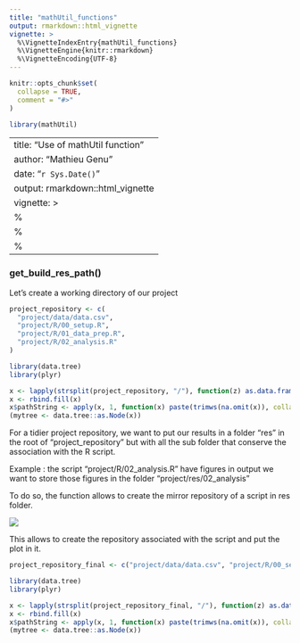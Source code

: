 ```yaml
---
title: "mathUtil_functions"
output: rmarkdown::html_vignette
vignette: >
  %\VignetteIndexEntry{mathUtil_functions}
  %\VignetteEngine{knitr::rmarkdown}
  %\VignetteEncoding{UTF-8}
---
```


```r
knitr::opts_chunk$set(
  collapse = TRUE,
  comment = "#>"
)
```

```r
library(mathUtil)
```
---
title: "Use of mathUtil function"
author: "Mathieu Genu"
date: "`r Sys.Date()`"
output: rmarkdown::html_vignette
vignette: >
  %\VignetteIndexEntry{All mathUtil function}
  %\VignetteEngine{knitr::rmarkdown}
  %\VignetteEncoding{UTF-8}
---

### get_build_res_path()

Let's create a working directory of our project
```r
project_repository <- c(
  "project/data/data.csv", 
  "project/R/00_setup.R", 
  "project/R/01_data_prep.R", 
  "project/R/02_analysis.R"
)

```
```r
library(data.tree)
library(plyr)

x <- lapply(strsplit(project_repository, "/"), function(z) as.data.frame(t(z)))
x <- rbind.fill(x)
x$pathString <- apply(x, 1, function(x) paste(trimws(na.omit(x)), collapse="/"))
(mytree <- data.tree::as.Node(x))

```

For a tidier project repository, we want to put our results in a folder "res" in the root of
"project_repository" but with all the sub folder that conserve the association with the R script.

Example : the script "project/R/02_analysis.R" have figures in output we want to store those figures
          in the folder "project/res/02_analysis"
          
To do so, the function allows to create the mirror repository of a script in res folder.

![](C:/Users/mgenu.RATUFA/Documents/Projet/scriptR/example_get_build_res_path/example_function_get_build_res_path.png)

This allows to create the repository associated with the script and put the plot in it.


```r
project_repository_final <- c("project/data/data.csv", "project/R/00_setup.R", "project/R/01_data_prep.R", "project/R/02_analysis.R", "project/res/02_analysis/plot.png")

```

```r
library(data.tree)
library(plyr)

x <- lapply(strsplit(project_repository_final, "/"), function(z) as.data.frame(t(z)))
x <- rbind.fill(x)
x$pathString <- apply(x, 1, function(x) paste(trimws(na.omit(x)), collapse="/"))
(mytree <- data.tree::as.Node(x))

```
